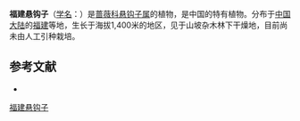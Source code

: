 {{Speciesbox
| name = 福建悬钩子
| status = 
| status_system = 
| image =
| genus = Rubus
| species = fujianensis
| authority = Yu et L. T. Lu
}}

'''福建悬钩子'''（[[学名|学名]]：{{lang|la|''Rubus fujianensis''}}）是[[蔷薇科|蔷薇科]][[悬钩子属|悬钩子属]]的植物，是中国的特有植物。分布于[[中国大陆|中国大陆]]的[[福建|福建]]等地，生长于海拔1,400米的地区，见于山坡杂木林下干燥地，目前尚未由人工引种栽培。

== 参考文献 ==
<div class="references-small">
* {{cite web| url =http://www.bioinfo.cn/db05/KmzwSpecies.php?action=view&id=19354| title =福建悬钩子| work =《中国高等植物数据库全库》| publisher =中国科学院微生物研究所| author =昆明植物研究所| accessdate =2009-02-25| deadurl =yes| archiveurl =https://web.archive.org/web/20160305091935/http://www.bioinfo.cn/db05/KmzwSpecies.php?action=view&id=19354| archivedate =2016-03-05}}
</div>
{{Taxonbar|from=Q15230589}}

[[Category:悬钩子属|福建悬钩子]]


{{植物小作品}}
